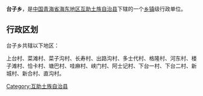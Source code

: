 {{中国乡级行政区
| 行政区全称 = 台子乡
| 景观照片文件名 =
| 景观照片描述 =
| 汉语拼音 =
| 通用拼音 =
| 注音符號 =
| 其它标音类型1 =
| 其它标音1 =
| 其它标音类型2 =
| 其它标音2 =
| 其它语言类型1 =
| 其它语言地名1 =
| 其它语言类型2 =
| 其它语言地名2 =
| 上级行政区 = [[青海省|青海省]][[海东地区|海东地区]][[互助土族自治县|互助土族自治县]]
| 行政区类别 = [[乡|乡]]
| 行政区划代码 =
| 地理坐标 =
| 总面积 =
| 户籍人口 =
| 户籍人口年份 =
| 常住人口 =
| 常住人口年份 =
| 人口密度 =
| 行政区划 =
| 官方网站 =
| 政府驻地 =
| 邮政编码 =
| 毗邻行政区 =
| 位置图文件名 =
| 位置图描述 =
}}
'''台子乡'''，是[[中华人民共和国|中国]][[青海省|青海省]][[海东地区|海东地区]][[互助土族自治县|互助土族自治县]]下辖的一个[[乡镇|乡镇]]级行政单位。

== 行政区划 ==
台子乡共辖以下地区：

上台村、菜滩村、菜子沟村、长寿村、出路沟村、多士代村、格隆村、河东村、楼子滩村、恰卡村、塘巴村、哇麻村、峡门村、阿士记村、下台一村、下台二村、新城村、新合村、直沟村。

{{青海小作品}}
{{互助土族自治县行政区划}}

[[Category:互助土族自治县|Category:互助土族自治县]]